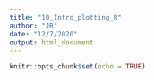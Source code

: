 ```yaml
---
title: "10_Intro_plotting_R"
author: "JR"
date: "12/7/2020"
output: html_document
---
```


```r
knitr::opts_chunk$set(echo = TRUE)
```

